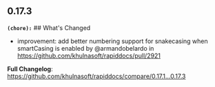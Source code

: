 ## 0.17.3
**`(chore):`** ## What's Changed
* improvement: add better numbering support for snakecasing when smartCasing is enabled by @armandobelardo in https://github.com/khulnasoft/rapiddocs/pull/2921


**Full Changelog**: https://github.com/khulnasoft/rapiddocs/compare/0.17.1...0.17.3

